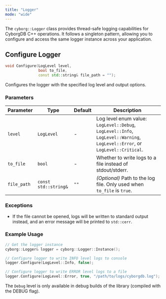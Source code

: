 ```yaml
---
title: "Logger"
mode: "wide"
---
```


The `cyborg::Logger` class provides thread-safe logging capabilities for CyborgDB C++ operations. It follows a singleton pattern, allowing you to configure and access the same logger instance across your application.

## Configure Logger

```cpp
void Configure(LogLevel level, 
               bool to_file, 
               const std::string& file_path = "");
```

Configures the logger with the specified log level and output options.

### Parameters

| Parameter | Type | Default | Description |
|-----------|------|---------|-------------|
| `level` | `LogLevel` | - | Log level enum value: `LogLevel::Debug`, `LogLevel::Info`, `LogLevel::Warning`, `LogLevel::Error`, or `LogLevel::Critical`. |
| `to_file` | `bool` | - | Whether to write logs to a file instead of stdout/stderr. |
| `file_path` | `const std::string&` | `""` | _(Optional)_ Path to the log file. Only used when `to_file` is `true`. |

### Exceptions

- If the file cannot be opened, logs will be written to standard output instead, and an error message will be printed to `std::cerr`.

### Example Usage

```cpp
// Get the logger instance
cyborg::Logger& logger = cyborg::Logger::Instance();

// Configure logger to write INFO level logs to console
logger.Configure(LogLevel::Info, false);

// Configure logger to write ERROR level logs to a file
logger.Configure(LogLevel::Error, true, "/path/to/logs/cyborgdb.log");
```

<Tip>The `Debug` level is only available in debug builds of the library (compiled with the DEBUG flag).</Tip>